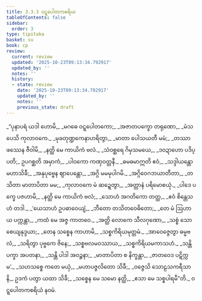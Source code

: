```yaml
---
title: 3.3.3 ဝဋ္ဋပေါတကစရိယ
tableOfContents: false
sidebar:
  order: 3
type: tipitaka
basket: su
book: cp
review:
  current: review
  updated: '2025-10-23T09:13:34.792917'
  updated_by: ''
  notes: ''
  history:
  - state: review
    date: '2025-10-23T09:13:34.792917'
    updated_by: ''
    notes: ''
    previous_state: draft
---
```



<ReviewStatus review={frontmatter.review} showDetails={true} />

<HypothesisAnnotation frontmatter={frontmatter} />

<DynamicBreadcrumb />

<Division number="72" book="cp" e="ch" v="21" p="414">

<Paragraph number="348" type="verses" book="cp">
_“ပုနာပရံ ယဒါ ဟောမိ,_  
_မဂဓေ ဝဋ္ဋပေါတကော;_  
_အဇာတပက္ခော တရုဏော,_  
_မံသပေသိ ကုလာဝကေ._  

</Paragraph>

</Division>
<Division number="73" book="cp" e="ch" v="21" p="414">

<Paragraph number="349" type="verses" book="cp">
_မုခတုဏ္ဍကေနာဟရိတွာ,_  
_မာတာ ပေါသယတီ မမံ;_  
_တဿာ ဖဿေန ဇီဝါမိ,_  
_နတ္ထိ မေ ကာယိကံ ဗလံ._  

</Paragraph>

</Division>
<Division number="74" book="cp" e="ch" v="21" p="414">

<Paragraph number="350" type="verses" book="cp">
_သံဝစ္ဆရေ ဂိမှသမယေ,_  
_ဒဝဍာဟော ပဒိပ္ပတိ;_  
ဥပဂစ္ဆတိ အမှာကံ,_  
_ပါဝကော ကဏှဝတ္တနီ._  

</Paragraph>

</Division>
<Division number="75" book="cp" e="ch" v="21" p="414">

<Paragraph number="351" type="verses" book="cp">
_ဓမဓမာဣတိ ဧဝံ,_  
_သဒ္ဒါယန္တော မဟာသိခီ;_  
_အနုပုဗ္ဗေန ဈာပေန္တော,_  
_အဂ္ဂိ မမမုပါဂမိ._  

</Paragraph>

</Division>
<Division number="76" book="cp" e="ch" v="21" p="414">

<Paragraph number="352" type="verses" book="cp">
_အဂ္ဂိဝေဂဘယာတီတာ,_  
_တသိတာ မာတာပိတာ မမ;_  
_ကုလာဝကေ မံ ဆဍ္ဍေတွာ,_  
_အတ္တာနံ ပရိမောစယုံ._  

</Paragraph>

</Division>
<Division number="77" book="cp" e="ch" v="21" p="415">

<Paragraph number="353" type="verses" book="cp">
_ပါဒေ ပက္ခေ ပဇဟာမိ,_  
_နတ္ထိ မေ ကာယိကံ ဗလံ;_  
_သောဟံ အဂတိကော တတ္ထ,_  
_ဧဝံ စိန္တေသဟံ တဒါ._  

</Paragraph>

</Division>
<Division number="78" book="cp" e="ch" v="21" p="415">

<Paragraph number="354" type="verses" book="cp">
_‘ယေသာဟံ ဥပဓာဝေယျံ,_  
_ဘီတော တသိတဝေဓိတော;_  
_တေ မံ ဩဟာယ ပက္ကန္တာ,_  
_ကထံ မေ အဇ္ဇ ကာတဝေ._  

</Paragraph>

</Division>
<Division number="79" book="cp" e="ch" v="21" p="415">

<Paragraph number="355" type="verses" book="cp">
_အတ္ထိ လောကေ သီလဂုဏော,_  
_သစ္စံ သောစေယျနုဒ္ဒယာ;_  
_တေန သစ္စေန ကာဟာမိ,_  
_သစ္စကိရိယမုတ္တမံ._  

</Paragraph>

</Division>
<Division number="80" book="cp" e="ch" v="21" p="415">

<Paragraph number="356" type="verses" book="cp">
_အာဝေဇ္ဇေတွာ ဓမ္မဗလံ,_  
_သရိတွာ ပုဗ္ဗကေ ဇိနေ;_  
_သစ္စဗလမဝဿာယ,_  
_သစ္စကိရိယမကာသဟံ._  

</Paragraph>

</Division>
<Division number="81" book="cp" e="ch" v="21" p="415">

<Paragraph number="357" type="verses" book="cp">
_သန္တိ ပက္ခာ အပတနာ,_  
_သန္တိ ပါဒါ အဝဉ္စနာ;_  
_မာတာပိတာ စ နိက္ခန္တာ,_  
_ဇာတဝေဒ ပဋိက္ကမ’._  

</Paragraph>

</Division>
<Division number="82" book="cp" e="ch" v="21" p="415">

<Paragraph number="358" type="verses" book="cp">
_သဟသစ္စေ ကတေ မယှံ,_  
_မဟာပဇ္ဇလိတော သိခီ;_  
_ဝဇ္ဇေသိ သောဠသကရီသာနိ,_  
ဥဒကံ ပတွာ ယထာ သိခီ;_  
_သစ္စေန မေ သမော နတ္ထိ,_  
_ဧသာ မေ သစ္စပါရမီ”တိ._  


</Paragraph>
</Division>

<Paragraph number="359" type="center" book="cp">
ဝဋ္ဋပေါတကစရိယံ နဝမံ.
</Paragraph>